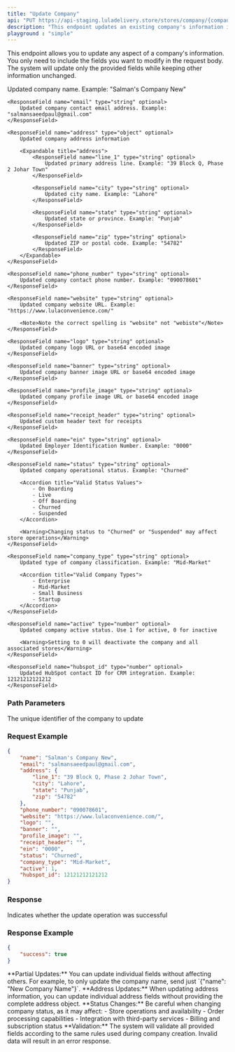 ---
title: "Update Company"
api: "PUT https://api-staging.luladelivery.store/stores/company/{company_id}"
description: "This endpoint updates an existing company's information in the system. You can modify any company details including business information, contact details, address, and operational status. All fields are optional - only provide the fields you want to update."
playground : "simple"
---

This endpoint allows you to update any aspect of a company's information. You only need to include the fields you want to modify in the request body. The system will update only the provided fields while keeping other information unchanged.

<Accordion title="Request Body Fields">
    <ResponseField name="name" type="string" optional>
        Updated company name. Example: "Salman's Company New"
    </ResponseField>

    <ResponseField name="email" type="string" optional>
        Updated company contact email address. Example: "salmansaeedpaul@gmail.com"
    </ResponseField>

    <ResponseField name="address" type="object" optional>
        Updated company address information
        
        <Expandable title="address">
            <ResponseField name="line_1" type="string" optional>
                Updated primary address line. Example: "39 Block Q, Phase 2 Johar Town"
            </ResponseField>
            
            <ResponseField name="city" type="string" optional>
                Updated city name. Example: "Lahore"
            </ResponseField>
            
            <ResponseField name="state" type="string" optional>
                Updated state or province. Example: "Punjab"
            </ResponseField>
            
            <ResponseField name="zip" type="string" optional>
                Updated ZIP or postal code. Example: "54782"
            </ResponseField>
        </Expandable>
    </ResponseField>

    <ResponseField name="phone_number" type="string" optional>
        Updated company contact phone number. Example: "090078601"
    </ResponseField>

    <ResponseField name="website" type="string" optional>
        Updated company website URL. Example: "https://www.lulaconvenience.com/"
        
        <Note>Note the correct spelling is "website" not "webiste"</Note>
    </ResponseField>

    <ResponseField name="logo" type="string" optional>
        Updated company logo URL or base64 encoded image
    </ResponseField>

    <ResponseField name="banner" type="string" optional>
        Updated company banner image URL or base64 encoded image
    </ResponseField>

    <ResponseField name="profile_image" type="string" optional>
        Updated company profile image URL or base64 encoded image
    </ResponseField>

    <ResponseField name="receipt_header" type="string" optional>
        Updated custom header text for receipts
    </ResponseField>

    <ResponseField name="ein" type="string" optional>
        Updated Employer Identification Number. Example: "0000"
    </ResponseField>

    <ResponseField name="status" type="string" optional>
        Updated company operational status. Example: "Churned"
        
        <Accordion title="Valid Status Values">
            - On Boarding
            - Live
            - Off Boarding
            - Churned
            - Suspended
        </Accordion>
        
        <Warning>Changing status to "Churned" or "Suspended" may affect store operations</Warning>
    </ResponseField>

    <ResponseField name="company_type" type="string" optional>
        Updated type of company classification. Example: "Mid-Market"
        
        <Accordion title="Valid Company Types">
            - Enterprise
            - Mid-Market
            - Small Business
            - Startup
        </Accordion>
    </ResponseField>

    <ResponseField name="active" type="number" optional>
        Updated company active status. Use 1 for active, 0 for inactive
        
        <Warning>Setting to 0 will deactivate the company and all associated stores</Warning>
    </ResponseField>

    <ResponseField name="hubspot_id" type="number" optional>
        Updated HubSpot contact ID for CRM integration. Example: 12121212121212
    </ResponseField>
</Accordion>

### Path Parameters

<ParamField path="company_id" type="string" required>
    The unique identifier of the company to update
</ParamField>

### Request Example

```json
{
    "name": "Salman's Company New",
    "email": "salmansaeedpaul@gmail.com",
    "address": {
        "line_1": "39 Block Q, Phase 2 Johar Town",
        "city": "Lahore",
        "state": "Punjab",
        "zip": "54782"
    },
    "phone_number": "090078601",
    "website": "https://www.lulaconvenience.com/",
    "logo": "",
    "banner": "",
    "profile_image": "",
    "receipt_header": "",
    "ein": "0000",
    "status": "Churned",
    "company_type": "Mid-Market",
    "active": 1,
    "hubspot_id": 12121212121212
}
```

### Response

<ResponseField name="success" type="boolean">
    Indicates whether the update operation was successful
</ResponseField>

### Response Example

```json
{
    "success": true
}
```

<Info>
**Partial Updates:** You can update individual fields without affecting others. For example, to only update the company name, send just `{"name": "New Company Name"}`.
</Info>

<Tip>
**Address Updates:** When updating address information, you can update individual address fields without providing the complete address object.
</Tip>

<Warning>
**Status Changes:** Be careful when changing company status, as it may affect:
- Store operations and availability
- Order processing capabilities
- Integration with third-party services
- Billing and subscription status
</Warning>

<Note>
**Validation:** The system will validate all provided fields according to the same rules used during company creation. Invalid data will result in an error response.
</Note>
